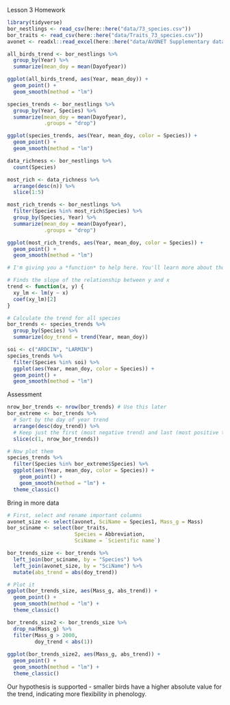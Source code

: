 Lesson 3 Homework

```r
library(tidyverse)
bor_nestlings <- read_csv(here::here("data/73_species.csv"))
bor_traits <- read_csv(here::here("data/Traits_73_species.csv"))
avonet <- readxl::read_excel(here::here("data/AVONET Supplementary dataset 1.xlsx"), sheet = "AVONET1_BirdLife")
```

```r
all_birds_trend <- bor_nestlings %>% 
  group_by(Year) %>% 
  summarize(mean_doy = mean(Dayofyear))

ggplot(all_birds_trend, aes(Year, mean_doy)) + 
  geom_point() +
  geom_smooth(method = "lm")

species_trends <- bor_nestlings %>% 
  group_by(Year, Species) %>% 
  summarize(mean_doy = mean(Dayofyear),
            .groups = "drop")

ggplot(species_trends, aes(Year, mean_doy, color = Species)) + 
  geom_point() +
  geom_smooth(method = "lm")

data_richness <- bor_nestlings %>% 
  count(Species)

most_rich <- data_richness %>% 
  arrange(desc(n)) %>% 
  slice(1:5)

most_rich_trends <- bor_nestlings %>% 
  filter(Species %in% most_rich$Species) %>% 
  group_by(Species, Year) %>% 
  summarize(mean_doy = mean(Dayofyear), 
            .groups = "drop")

ggplot(most_rich_trends, aes(Year, mean_doy, color = Species)) +
  geom_point() +
  geom_smooth(method = "lm")

# I'm giving you a *function* to help here. You'll learn more about those next week.

# Finds the slope of the relationship between y and x
trend <- function(x, y) {
  xy_lm <- lm(y ~ x)
  coef(xy_lm)[2]
}

# Calculate the trend for all species
bor_trends <- species_trends %>% 
  group_by(Species) %>% 
  summarize(doy_trend = trend(Year, mean_doy))

soi <- c("ARDCIN", "LARMIN")
species_trends %>% 
  filter(Species %in% soi) %>% 
  ggplot(aes(Year, mean_doy, color = Species)) +
  geom_point() +
  geom_smooth(method = "lm")

```

Assessment

```r
nrow_bor_trends <- nrow(bor_trends) # Use this later
bor_extreme <- bor_trends %>% 
  # Sort by the day of year trend
  arrange(desc(doy_trend)) %>% 
  # Keep just the first (most negative trend) and last (most positive trend) rows
  slice(c(1, nrow_bor_trends))

# Now plot them
species_trends %>% 
  filter(Species %in% bor_extreme$Species) %>% 
  ggplot(aes(Year, mean_doy, color = Species)) + 
    geom_point() +
    geom_smooth(method = "lm") + 
  theme_classic()
```

Bring in more data

```r
# First, select and rename important columns
avonet_size <- select(avonet, SciName = Species1, Mass_g = Mass)
bor_sciname <- select(bor_traits, 
                      Species = Abbreviation, 
                      SciName = `Scientific name`)

bor_trends_size <- bor_trends %>% 
  left_join(bor_sciname, by = "Species") %>% 
  left_join(avonet_size, by = "SciName") %>% 
  mutate(abs_trend = abs(doy_trend))

# Plot it
ggplot(bor_trends_size, aes(Mass_g, abs_trend)) +
  geom_point() +
  geom_smooth(method = "lm") + 
  theme_classic()

bor_trends_size2 <- bor_trends_size %>% 
  drop_na(Mass_g) %>% 
  filter(Mass_g > 2000, 
         doy_trend < abs(1))
  
ggplot(bor_trends_size2, aes(Mass_g, abs_trend)) +
  geom_point() +
  geom_smooth(method = "lm") + 
  theme_classic()
```

Our hypothesis is supported - smaller birds have a higher absolute value for the trend, indicating more flexibility in phenology.
